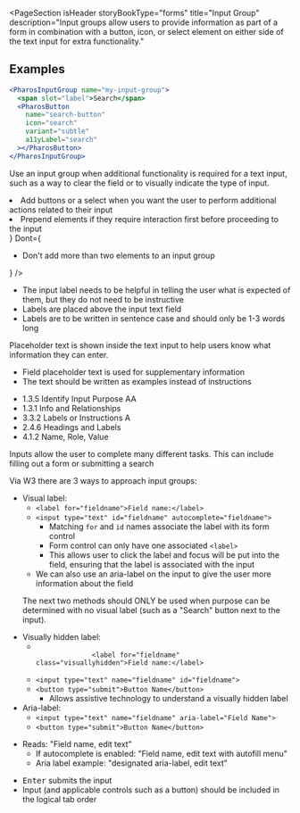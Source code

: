 
<PageSection
  isHeader
  storyBookType="forms"
  title="Input Group"
  description="Input groups allow users to provide information as part of a form in combination with a button,
    icon, or select element on either side of the text input for extra functionality."
></PageSection>

## Examples

```jsx live
<PharosInputGroup name="my-input-group">
  <span slot="label">Search</span>
  <PharosButton
    name="search-button"
    icon="search"
    variant="subtle"
    a11yLabel="search"
  ></PharosButton>
</PharosInputGroup>
```

<PageSection topMargin title="Usage">
  <p>
    Use an input group when additional functionality is required for a text input, such as a way to
    clear the field or to visually indicate the type of input.
  </p>
</PageSection>

<PageSection title="Best practices">
  <BestPractices
    Do={
      <ul>
        <li>
          Add buttons or a select when you want the user to perform additional actions related to
          their input
        </li>
        <li>Prepend elements if they require interaction first before proceeding to the input</li>
      </ul>
    }
    Dont={
      <ul>
        <li>Don't add more than two elements to an input group</li>
      </ul>
    }
  />
</PageSection>

<PageSection title="Content guidelines">
  <PageSection subSectionLevel={1} title="Labels">
    <ul>
      <li>
        The input label needs to be helpful in telling the user what is expected of them, but they
        do not need to be instructive
      </li>
      <li>Labels are placed above the input text field</li>
      <li>Labels are to be written in sentence case and should only be 1-3 words long</li>
    </ul>
  </PageSection>
  <PageSection subSectionLevel={1} title="Placeholder text">
    <p>
      Placeholder text is shown inside the text input to help users know what information they can
      enter.
    </p>
    <ul>
      <li>Field placeholder text is used for supplementary information</li>
      <li>The text should be written as examples instead of instructions</li>
    </ul>
  </PageSection>
</PageSection>

<PageSection title="Accessibility">
  <PageSection subSectionLevel={1} title="Relevant WCAG guidelines">
    <ul>
      <li>
        <PharosLink href="https://www.w3.org/WAI/WCAG21/Understanding/identify-input-purpose">
          1.3.5 Identify Input Purpose AA
        </PharosLink>
      </li>
      <li>
        <PharosLink href="https://www.w3.org/WAI/WCAG21/Understanding/info-and-relationships.html">
          1.3.1 Info and Relationships
        </PharosLink>
      </li>
      <li>
        <PharosLink href="https://www.w3.org/WAI/WCAG21/Understanding/labels-or-instructions">
          3.3.2 Labels or Instructions A
        </PharosLink>
      </li>
      <li>
        <PharosLink href="https://www.w3.org/WAI/WCAG21/Understanding/headings-and-labels.html">
          2.4.6 Headings and Labels
        </PharosLink>
      </li>
      <li>
        <PharosLink href="https://www.w3.org/TR/UNDERSTANDING-WCAG20/ensure-compat-rsv.html">
          4.1.2 Name, Role, Value
        </PharosLink>
      </li>
    </ul>
  </PageSection>
  <PageSection subSectionLevel={1} title="Importance">
    Inputs allow the user to complete many different tasks. This can include filling out a form or
    submitting a search
  </PageSection>
  <PageSection subSectionLevel={1} title="Code expectations">
    <p>Via W3 there are 3 ways to approach input groups:</p>
    <ul>
      <li>
        Visual label:
        <ul>
          <li>
            <code>&lt;label for="fieldname"&gt;Field name:&lt;/label&gt;</code>
          </li>
          <li>
            <code>&lt;input type="text" id="fieldname" autocomplete="fieldname"&gt;</code>
            <ul>
              <li>
                Matching <code>for</code> and <code>id</code> names associate the label with its
                form control
              </li>
              <li>
                Form control can only have one associated <code>&lt;label&gt;</code>
              </li>
              <li>
                This allows user to click the label and focus will be put into the field, ensuring
                that the label is associated with the input
              </li>
            </ul>
          </li>
          <li>
            We can also use an aria-label on the input to give the user more information about the
            field
          </li>
        </ul>
      </li>
      <p>
        The next two methods should ONLY be used when purpose can be determined with no visual label
        (such as a "Search" button next to the input).
      </p>
      <li>
        Visually hidden label:
        <ul>
          <li>
            <code>
              &lt;label for="fieldname" class="visuallyhidden"&gt;Field name:&lt;/label&gt;
            </code>
          </li>
          <li>
            <code>&lt;input type="text" name="fieldname" id="fieldname"&gt;</code>
          </li>
          <li>
            <code>&lt;button type="submit"&gt;Button Name&lt;/button&gt;</code>
            <ul>
              <li>Allows assistive technology to understand a visually hidden label</li>
            </ul>
          </li>
        </ul>
      </li>
      <li>
        Aria-label:
        <ul>
          <li>
            <code>&lt;input type="text" name="fieldname" aria-label="Field Name"&gt;</code>
          </li>
          <li>
            <code>&lt;button type="submit"&gt;Button Name&lt;/button&gt;</code>
          </li>
        </ul>
      </li>
    </ul>
  </PageSection>
  <PageSection subSectionLevel={1} title="Expected actions">
    <PageSection subSectionLevel={2} title="Screen reader">
      <ul>
        <li>
          Reads: "Field name, edit text"
          <ul>
            <li>If autocomplete is enabled: "Field name, edit text with autofill menu"</li>
            <li>Aria label example: "designated aria-label, edit text"</li>
          </ul>
        </li>
      </ul>
    </PageSection>
    <PageSection subSectionLevel={2} title="Keyboard">
      <ul>
        <li>
          <kbd>Enter</kbd> submits the input
        </li>
        <li>
          Input (and applicable controls such as a button) should be included in the logical tab
          order
        </li>
      </ul>
    </PageSection>
  </PageSection>
</PageSection>
